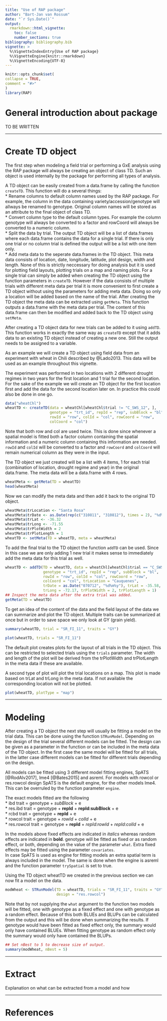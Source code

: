 ```yaml
---
title: "Use of RAP package"
author: "Bart-Jan van Rossum"
date: "`r Sys.Date()`"
output: 
  rmarkdown::html_vignette:
    toc: false
    number_sections: true
bibliography: bibliography.bib
vignette: >
  %\VignetteIndexEntry{Use of RAP package}
  %\VignetteEngine{knitr::rmarkdown}
  %\VignetteEncoding{UTF-8}
---
```

  
```r
knitr::opts_chunk$set(
collapse = TRUE,
comment = "#>"
)
library(RAP)
```

# General introduction about package  

TO BE WRITTEN 

----

# Create TD object

The first step when modeling a field trial or performing a GxE analysis using 
the RAP package will always be creating an object of class TD. Such an object
is used internally by the package for performing all types of analysis.  

A TD object can be easily created from a data.frame by calling the function
`createTD`. This function will do a several things:  
* Rename columns to default column names used by the RAP package. For example, 
the column in the data containing variety/accession/genotype will allways be 
renamed to genotype. Original column names will be stored as an attribute to 
the final object of class TD.  
* Convert column type to the default column types. For example the column 
genotype will always be converted to a factor and rowCoord will always be 
converted to a numeric column.  
* Split the data by trial. The output TD object will be a list of data.frames
where each data.frame contains the data for a single trial. If there is only 
one trial or no column trial is defined the output will be a list with one
item only.  
* Add meta data to the seperate data.frames in the TD object. This meta data 
consists of location, date, longitude, latitude, plot design, width and length.
None of this is strictly neccessary for doing analysis but it is used for 
plotting field layouts, plotting trials on a map and naming plots. For a single 
trial can simply be added when creating the TD object using the function 
parameters in `createTD`. However if the data consists of multiple trials with
different meta data per trial it is more convenient to first create a TD object
without using the parameters for adding meta data. Doing so only a location will
be added based on the name of the trial. After creating the TD object the meta
data can be extracted using `getMeta`. This function outputs a data.frame with 
the meta data per trial. The content of this data.frame can then be modified 
and added back to the TD object using `setMeta`.  

After creating a TD object data for new trials can be added to it using 
`addTD`. This function works in exactly the same way as `createTD` except that
it adds data to an existing TD object instead of creating a new one. Still the
output needs to be assigned to a variable.  

As an example we will create a TD object using field data from an experiment
with wheat in Chili described by @Lado2013. This data will be used as an 
example throughout this vignette.  

The experiment was performed in two locations with 2 different drought regimes 
in two years for the first location and 1 trial for the second location. For the
sake of the example we will create an TD object for the first location first and
add the data for the second location later on. In practice this could also be 
done in one go.
```r
data("wheatChl")
wheatTD <- createTD(data = wheatChl[wheatChl$trial != "C_SWS_12", ], 
                    genotype = "trt_id", repId = "rep", subBlock = "bl", 
                    rowId = "row", colId = "col", rowCoord = "row", 
                    colCoord = "col")
```
Note that both row and col are used twice. This is done since whenever a spatial
model is fitted both a factor column containing the spatial information and a
numeric column containing this information are needed. `rowId` and `colId` will 
be converted to a factor and `rowCoord` and `colCoord` will remain numerical 
column as they were in the input.  

The TD object we just created will be a list with 4 items, 1 for each trial 
(combination of location, drought regime and year) in the original data.frame. 
The meta data will be a data.frame with 4 rows.
```r
wheatMeta <- getMeta(TD = wheatTD)
head(wheatMeta)
```

Now we can modify the meta data and then add it back to the original TD object.
```r
wheatMeta$trLocation <- "Santa Rosa"
wheatMeta$trDate <- as.Date(rep(c("310811", "310812"), times = 2), "%d%m%y")
wheatMeta$trLat <- -36.32
wheatMeta$trLong <- -71.55
wheatMeta$trPlotWidth = 2
wheatMeta$trPlotLength = 1
wheatTD <- setMeta(TD = wheatTD, meta = wheatMeta)
```

To add the final trial to the TD object the function `addTD` can be used. Since
in this case we are only adding 1 new trial it makes sense to immediately add 
the meta data for this trial as well. 
```r
wheatTD <- addTD(TD = wheatTD, data = wheatChl[wheatChl$trial == "C_SWS_12", ], 
                 genotype = "trt_id", repId = "rep", subBlock = "bl", 
                 rowId = "row", colId = "col", rowCoord = "row", 
                 colCoord = "col", trLocation = "Cauquenes", 
                 trDate = as.Date("070712", "%d%m%y"), trLat = -35.58,
                 trLong = -72.17, trPlotWidth = 2, trPlotLength = 1)
## Inspect the meta data after the extra trial was added.
getMeta(TD = wheatTD)
```

To get an idea of the content of the data and the field layout of the data we 
can summarize and plot the TD object. Multiple traits can be summarized at once 
but in order to save space we only look at GY (grain yield).
```r
summary(wheatTD, trial = "SR_FI_11", traits = "GY")
```

```r
plot(wheatTD, trials = "SR_FI_11")
```

The default plot creates plots for the layout of all trials in the TD object.
This can be restricted to selected trials using the `trials` parameter. The 
width and length of the plot will be derived from the trPlotWidth and 
trPlotLength in the meta data if these are available.  

A second type of plot will plot the trial locations on a map. This plot is made
based on trLat and trLong in the meta data. If not available the corresponding
location will not be plotted.
```r
plot(wheatTD, plotType = "map")
```

----

# Modeling

After creating a TD object the next step will usually be fitting a model on
the trial data. This can be done using the function `STRunModel`. Depending on 
the design of the trial several different models can be fitted. The design can 
be given as a parameter in the function or can be included in the meta data of 
the TD object. In the first case the same model will be fitted for all trials, 
in the latter case different models can be fitted for different trials 
depending on the design.  

All models can be fitted using 3 different model fitting engines, 
SpATS [@RodAlv2017], lme4 [@Bates2015] and asreml. For models with rowcol or
res.rowcol design SpATS is the default 
engine, for the other models lme4. This can be overruled by the function 
parameter `engine`.

The exact models fitted are the following  
* ibd trait = genotype + *subBlock* + e  
* res.ibd trait = genotype + **repId** + **repId:subBlock** + e  
* rcbd trait = genotype + **repId** + e  
* rowcol trait = genotype + *rowId* + *colId* + e  
* res.rowcol trait = genotype + **repId** + *repId:rowId* + *repId:colId* + e  

In the models above fixed effects are indicated in *italics* whereas random 
effects are indicated in **bold**. genotype will be fitted as fixed or as 
random effect, or both, depending on the value of the parameter `what`. Extra
fixed effects may be fitted using the parameter `covariates`.  
In case SpATS is used as engine for fitting models an extra spatial term is 
always included in the model. The same is done when the engine is asreml and 
the function parameter `trySpatial` is set to true.

Using the TD object wheatTD we created in the previous section we can now fit 
a model on the data. 
```r
modWheat <- STRunModel(TD = wheatTD, trials = "SR_FI_11", traits = "GY",
                       design = "res.rowcol")
```
Note that by not supplying the `what` argument to the function two models will
be fitted, one with genotype as a fixed effect and one with genotype as a 
random effect. Because of this both BLUEs and BLUPs can be calculated from 
the output and this will be done when summarizing the results. If genotype 
would have been fitted as fixed effect only, the summary would only have 
contained BLUEs. When fitting genotype as random effect only the summary would 
only have contained the BLUPs.
```r
## Set nBest to 5 to decrease size of output.
summary(modWheat, nBest = 5)
```



----

# Extract 

Explanation on what can be extracted from a model and how

----

# References



